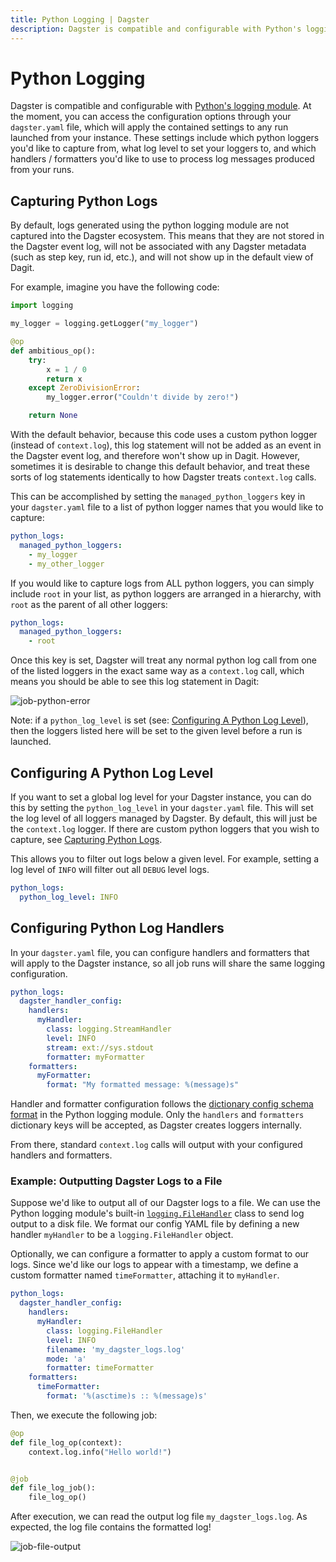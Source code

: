 ```yaml
---
title: Python Logging | Dagster
description: Dagster is compatible and configurable with Python's logging module.
---
```


# Python Logging

Dagster is compatible and configurable with [Python's logging module](https://docs.python.org/3/library/logging.html). At the moment, you can access the configuration options through your `dagster.yaml` file, which will apply the contained settings to any run launched from your instance. These settings include which python loggers you'd like to capture from, what log level to set your loggers to, and which handlers / formatters you'd like to use to process log messages produced from your runs.

## Capturing Python Logs <Experimental />

By default, logs generated using the python logging module are not captured into the Dagster ecosystem. This means that they are not stored in the Dagster event log, will not be associated with any Dagster metadata (such as step key, run id, etc.), and will not show up in the default view of Dagit.

For example, imagine you have the following code:

```python file=/concepts/logging/python_logger.py startafter=start_python_logger endbefore=end_python_logger dedent=4
import logging

my_logger = logging.getLogger("my_logger")

@op
def ambitious_op():
    try:
        x = 1 / 0
        return x
    except ZeroDivisionError:
        my_logger.error("Couldn't divide by zero!")

    return None
```

With the default behavior, because this code uses a custom python logger (instead of `context.log`), this log statement will not be added as an event in the Dagster event log, and therefore won't show up in Dagit. However, sometimes it is desirable to change this default behavior, and treat these sorts of log statements identically to how Dagster treats `context.log` calls.

This can be accomplished by setting the `managed_python_loggers` key in your `dagster.yaml` file to a list of python logger names that you would like to capture:

```yaml file=/concepts/logging/python_logging_managed_loggers_config2.yaml
python_logs:
  managed_python_loggers:
    - my_logger
    - my_other_logger
```

If you would like to capture logs from ALL python loggers, you can simply include `root` in your list, as python loggers are arranged in a hierarchy, with `root` as the parent of all other loggers:

```yaml file=/concepts/logging/python_logging_managed_loggers_config.yaml
python_logs:
  managed_python_loggers:
    - root
```

Once this key is set, Dagster will treat any normal python log call from one of the listed loggers in the exact same way as a `context.log` call, which means you should be able to see this log statement in Dagit:

<Image
alt="job-python-error"
src="/images/concepts/logging/job-python-error.png"
width={2968}
height={2236}
/>

Note: if a `python_log_level` is set (see: [Configuring A Python Log Level](#configuring-a-python-log-level)), then the loggers listed here will be set to the given level before a run is launched.

## Configuring A Python Log Level <Experimental />

If you want to set a global log level for your Dagster instance, you can do this by setting the `python_log_level` in your `dagster.yaml` file. This will set the log level of all loggers managed by Dagster. By default, this will just be the `context.log` logger. If there are custom python loggers that you wish to capture, see [Capturing Python Logs](#capturing-python-logs).

This allows you to filter out logs below a given level. For example, setting a log level of `INFO` will filter out all `DEBUG` level logs.

```yaml file=/concepts/logging/python_logging_python_log_level_config.yaml
python_logs:
  python_log_level: INFO
```

## Configuring Python Log Handlers <Experimental />

In your `dagster.yaml` file, you can configure handlers and formatters that will apply to the Dagster instance, so all job runs will share the same logging configuration.

```yaml file=/concepts/logging/python_logging_handler_config.yaml
python_logs:
  dagster_handler_config:
    handlers:
      myHandler:
        class: logging.StreamHandler
        level: INFO
        stream: ext://sys.stdout
        formatter: myFormatter
    formatters:
      myFormatter:
        format: "My formatted message: %(message)s"
```

Handler and formatter configuration follows the [dictionary config schema format](https://docs.python.org/3/library/logging.config.html#logging-config-dictschema) in the Python logging module. Only the `handlers` and `formatters` dictionary keys will be accepted, as Dagster creates loggers internally.

From there, standard `context.log` calls will output with your configured handlers and formatters.

### Example: Outputting Dagster Logs to a File

Suppose we'd like to output all of our Dagster logs to a file. We can use the Python logging module's built-in [`logging.FileHandler`](https://docs.python.org/3/library/logging.handlers.html#logging.FileHandler) class to send log output to a disk file. We format our config YAML file by defining a new handler `myHandler` to be a `logging.FileHandler` object.

Optionally, we can configure a formatter to apply a custom format to our logs. Since we'd like our logs to appear with a timestamp, we define a custom formatter named `timeFormatter`, attaching it to `myHandler`.

```yaml file=/concepts/logging/python_logging_file_output_config.yaml
python_logs:
  dagster_handler_config:
    handlers:
      myHandler:
        class: logging.FileHandler
        level: INFO
        filename: 'my_dagster_logs.log'
        mode: 'a'
        formatter: timeFormatter
    formatters:
      timeFormatter:
        format: '%(asctime)s :: %(message)s'
```

Then, we execute the following job:

```python file=/concepts/logging/file_output_job.py startafter=start_custom_file_output_log endbefore=end_custom_file_output_log
@op
def file_log_op(context):
    context.log.info("Hello world!")


@job
def file_log_job():
    file_log_op()
```

After execution, we can read the output log file `my_dagster_logs.log`. As expected, the log file contains the formatted log!

<Image
alt="job-file-output"
src="/images/concepts/logging/job-file-output.png"
width={2048}
height={1452}
/>
